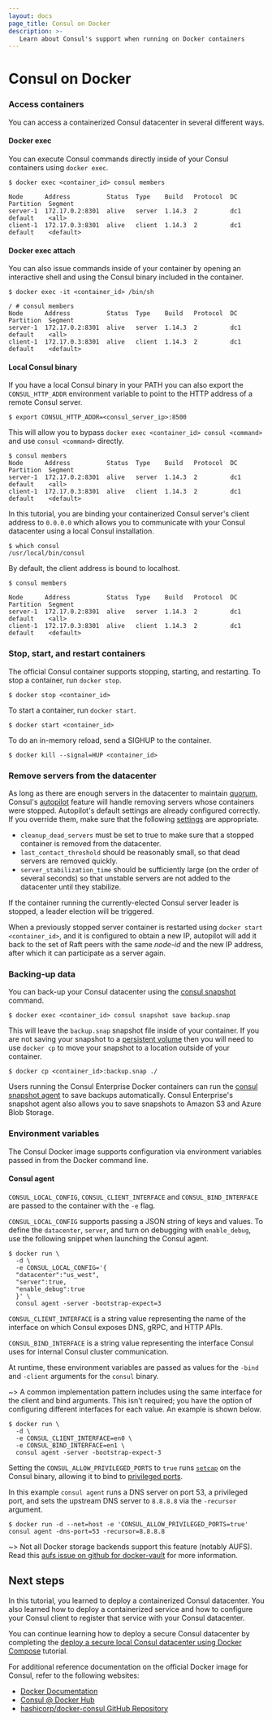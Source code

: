 ```yaml
---
layout: docs
page_title: Consul on Docker
description: >-
   Learn about Consul's support when running on Docker containers
---
```


# Consul on Docker


### Access containers

You can access a containerized Consul datacenter in several different ways.

#### Docker exec

You can execute Consul commands directly inside of your Consul containers using `docker exec`.

```shell-session
$ docker exec <container_id> consul members
```

```plaintext hideClipboard
Node      Address          Status  Type    Build   Protocol  DC   Partition  Segment
server-1  172.17.0.2:8301  alive   server  1.14.3  2         dc1  default    <all>
client-1  172.17.0.3:8301  alive   client  1.14.3  2         dc1  default    <default>
```

#### Docker exec attach

You can also issue commands inside of your container by opening an interactive shell and using the Consul binary included in the container.

```shell-session
$ docker exec -it <container_id> /bin/sh
```

```plaintext
/ # consul members
Node      Address          Status  Type    Build   Protocol  DC   Partition  Segment
server-1  172.17.0.2:8301  alive   server  1.14.3  2         dc1  default    <all>
client-1  172.17.0.3:8301  alive   client  1.14.3  2         dc1  default    <default>
```

#### Local Consul binary

If you have a local Consul binary in your PATH you can also export the `CONSUL_HTTP_ADDR`
environment variable to point to the HTTP address of a remote Consul server.

```shell-session
$ export CONSUL_HTTP_ADDR=<consul_server_ip>:8500
```

This will allow you to bypass `docker exec <container_id> consul <command>` and use `consul <command>` directly.

```shell-session
$ consul members
Node      Address          Status  Type    Build   Protocol  DC   Partition  Segment
server-1  172.17.0.2:8301  alive   server  1.14.3  2         dc1  default    <all>
client-1  172.17.0.3:8301  alive   client  1.14.3  2         dc1  default    <default>
```

In this tutorial, you are binding your containerized Consul server's client address
to `0.0.0.0` which allows you to communicate with your Consul datacenter using a local
Consul installation.

```shell-session
$ which consul
/usr/local/bin/consul
```

By default, the client address is bound to localhost.

```shell-session
$ consul members
```

```plaintext hideClipboard
Node      Address          Status  Type    Build   Protocol  DC   Partition  Segment
server-1  172.17.0.2:8301  alive   server  1.14.3  2         dc1  default    <all>
client-1  172.17.0.3:8301  alive   client  1.14.3  2         dc1  default    <default>
```

### Stop, start, and restart containers

The official Consul container supports stopping, starting, and restarting. To stop a container, run `docker stop`.

```shell-session
$ docker stop <container_id>
```

To start a container, run `docker start`.

```shell-session
$ docker start <container_id>
```

To do an in-memory reload, send a SIGHUP to the container.

```shell-session
$ docker kill --signal=HUP <container_id>
```

### Remove servers from the datacenter

As long as there are enough servers in the datacenter to maintain [quorum](/consul/docs/architecture/consensus#deployment-table), Consul's [autopilot](/consul/tutorials/datacenter-operations/autopilot-datacenter-operations) feature will handle removing servers whose containers were stopped. Autopilot's default settings are already configured correctly. If you override them, make sure that the following [settings](/consul/docs/reference/agent/configuration-file/general#autopilot) are appropriate.

- `cleanup_dead_servers` must be set to true to make sure that a stopped container is removed from the datacenter.
- `last_contact_threshold` should be reasonably small, so that dead servers are removed quickly.
- `server_stabilization_time` should be sufficiently large (on the order of several seconds) so that unstable servers are not added to the datacenter until they stabilize.

If the container running the currently-elected Consul server leader is stopped, a leader election will be triggered.

When a previously stopped server container is restarted using `docker start <container_id>`, and it is configured to obtain a new IP, autopilot will add it back to the set of Raft peers with the same _node-id_ and the new IP address, after which it can participate as a server again.

### Backing-up data

You can back-up your Consul datacenter using the [consul snapshot](/consul/commands/snapshot) command.

```shell-session
$ docker exec <container_id> consul snapshot save backup.snap
```

This will leave the `backup.snap` snapshot file inside of your container. If you are not saving your snapshot to a [persistent volume](https://docs.docker.com/storage/volumes/) then you will need to use `docker cp` to move your snapshot to a location outside of your container.

```shell-session
$ docker cp <container_id>:backup.snap ./
```

Users running the Consul Enterprise Docker containers can run the [consul snapshot agent](/consul/commands/snapshot/agent) to save backups automatically. Consul Enterprise's snapshot agent also allows you to save snapshots to Amazon S3 and Azure Blob Storage.

### Environment variables

The Consul Docker image supports configuration via environment variables passed in from the Docker command line.

#### Consul agent

`CONSUL_LOCAL_CONFIG`, `CONSUL_CLIENT_INTERFACE` and `CONSUL_BIND_INTERFACE` are passed to the container with the `-e` flag.

`CONSUL_LOCAL_CONFIG` supports passing a JSON string of keys and values. To define the `datacenter`, `server`, and turn on debugging with `enable_debug`, use the following snippet when launching the Consul agent.

```shell-session
$ docker run \
  -d \
  -e CONSUL_LOCAL_CONFIG='{
  "datacenter":"us_west",
  "server":true,
  "enable_debug":true
  }' \
  consul agent -server -bootstrap-expect=3
```

`CONSUL_CLIENT_INTERFACE` is a string value representing the name of the interface on which Consul exposes DNS, gRPC, and HTTP APIs.

`CONSUL_BIND_INTERFACE` is a string value representing the interface Consul uses for internal Consul cluster communication.

At runtime, these environment variables are passed as values for the `-bind` and `-client` arguments for the `consul` binary.

~> A common implementation pattern includes using the same interface for the client and bind arguments. This isn't required; you have the option of configuring different interfaces for each value. An example is shown below.

```shell-session
$ docker run \
  -d \
  -e CONSUL_CLIENT_INTERFACE=en0 \
  -e CONSUL_BIND_INTERFACE=en1 \
  consul agent -server -bootstrap-expect-3
```

Setting the `CONSUL_ALLOW_PRIVILEGED_PORTS` to `true` runs [`setcap`](https://man7.org/linux/man-pages/man8/setcap.8.html) on the Consul binary, allowing it to bind to [privileged ports](https://www.w3.org/Daemon/User/Installation/PrivilegedPorts.html).

In this example `consul agent` runs a DNS server on port 53, a privileged port, and sets the upstream DNS server to `8.8.8.8` via the `-recursor` argument.

```shell-session
$ docker run -d --net=host -e 'CONSUL_ALLOW_PRIVILEGED_PORTS=true' consul agent -dns-port=53 -recursor=8.8.8.8
```

~> Not all Docker storage backends support this feature (notably AUFS). Read this [aufs issue on github for docker-vault](https://github.com/hashicorp/docker-vault/issues/19) for more information.


## Next steps

In this tutorial, you learned to deploy a containerized Consul datacenter. You also learned how to deploy a containerized service and how to configure your Consul client to register that service with your Consul datacenter.

You can continue learning how to deploy a secure Consul datacenter by completing the [deploy a secure local Consul datacenter using Docker Compose](/consul/tutorials/docker/docker-compose-datacenter) tutorial.

For additional reference documentation on the official Docker image for Consul, refer to the following websites:

- [Docker Documentation](https://docs.docker.com/)
- [Consul @ Docker Hub](https://hub.docker.com/_/consul)
- [hashicorp/docker-consul GitHub
  Repository](https://github.com/hashicorp/docker-consul)
